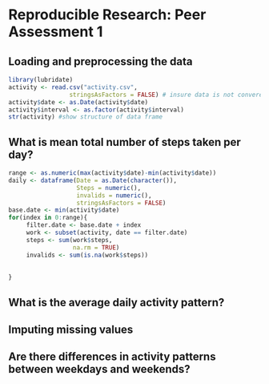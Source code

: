 Reproducible Research: Peer Assessment 1
=========================================


## Loading and preprocessing the data
```r
library(lubridate)
activity <- read.csv("activity.csv",
                 stringsAsFactors = FALSE) # insure data is not converect to a factor
activity$date <- as.Date(activity$date)
activity$interval <- as.factor(activity$interval)
str(activity) #show structure of data frame
```
## What is mean total number of steps taken per day?
```r
range <- as.numeric(max(activity$date)-min(activity$date))
daily <- dataframe(Date = as.Date(character()),
                   Steps = numeric(),
                   invalids = numeric(),
                   stringsAsFactors = FALSE)
base.date <- min(activity$date)
for(index in 0:range){
     filter.date <- base.date + index
     work <- subset(activity, date == filter.date)
     steps <- sum(work$steps,
                  na.rm = TRUE)
     invalids <- sum(is.na(work$steps))
     
     
}
```
## What is the average daily activity pattern?



## Imputing missing values



## Are there differences in activity patterns between weekdays and weekends?
